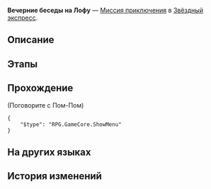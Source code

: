 {{Дополнить|Диалоги.}}
{{Миссия Инфобокс
|id              = 4050039
|Название        = 
|Изображение     = Миссия Освоения Вечерние беседы на Лофу.png
|Тип             = Миссия приключения
|События         = 
|Глава           = 
|Условия         = 
|Персонажи       = Первопроходец; Пом-Пом
|СтартЛокация    = Общий вагон
|Мир             = Звёздный экспресс
|Локации         = Общий вагон
|Предыдущая      = 
|Следующая       = 
|Награды         = Разрежённый эфир*2; Extract of Medicinal Herbs*1; Кредиты*8 000
}}
'''Вечерние беседы на Лофу''' — [[Миссия приключения]] в [[Звёздный экспресс]].

==Описание==
{{Описание|<!--официальное описание из Перекрёстка судеб-->}}

==Этапы==


==Прохождение==
{{Дополнить}}



;(Поговорите с Пом-Пом)
<!--Unknown TalkSentence: 405000000-->
<pre>{
	"$type": "RPG.GameCore.ShowMenu"
}</pre>
{{Диалог Конец}}

==На других языках==
{{На других языках
|en   = Evening Chats on the Luofu
|zhs  = 夜话罗浮
|zht  = 夜話羅浮
|ja   = 羅浮夜話
|ko   = 나부야화
|es   = Conversaciones nocturnas en el Luofu
|fr   = Conversations nocturnes à bord du Luofu
|ru   = Вечерние беседы на Лофу
|th   = สนทนายามเย็นใน Luofu
|vi   = Luofu, Trò Chuyện Đêm Khuya
|de   = Abendgespräche auf der Luofu
|id   = Obrolan Malam di Luofu
|pt   = Conversas Noturnas no Luofu
}}

==История изменений==
{{История изменений|2.7}}
